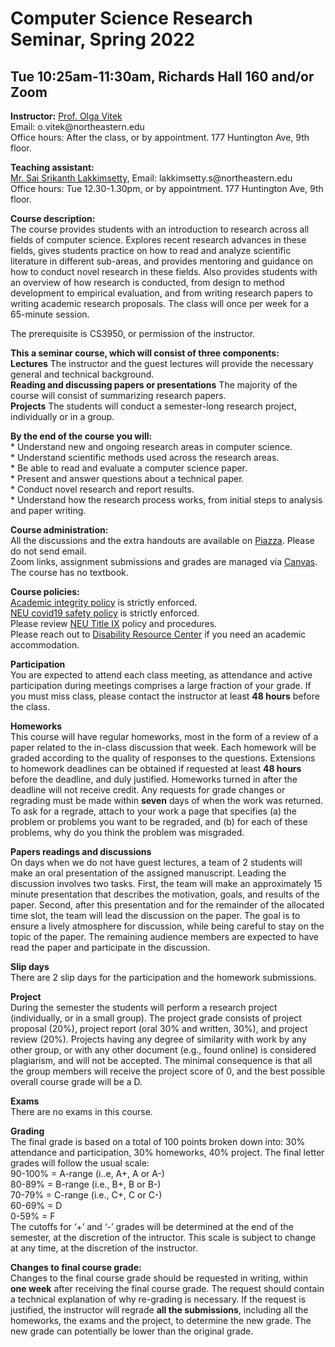 <h1>Computer Science Research Seminar, Spring 2022 </h1>
<h2>Tue 10:25am-11:30am, Richards Hall 160 and/or Zoom</h2>

<p><strong>Instructor:</strong> [Prof. Olga Vitek](http://olga-vitek-lab.ccis.northeastern.edu/)</br>
Email: o.vitek@northeastern.edu</br>
Office hours: After the class, or by appointment. 177 Huntington Ave, 9th floor.</p>

<p><strong>Teaching assistant:</strong></br>
[Mr. Sai Srikanth Lakkimsetty](https://www.linkedin.com/in/sslakkimsetty/), 
Email: lakkimsetty.s@northeastern.edu</br>
Office hours: Tue 12.30-1.30pm, or by appointment. 177 Huntington Ave, 9th floor.

<p><strong>Course description:</strong></br>
The course provides students with an introduction to research across all fields of computer science. Explores recent research advances in these fields, gives students practice on how to read and analyze scientific literature in different sub-areas, and provides mentoring and guidance on how to conduct novel research in these fields. Also provides students with an overview of how research is conducted, from design to method development to empirical evaluation, and from writing research papers to writing academic research proposals. The class will once per week for a 65-minute session. 

The prerequisite is CS3950, or permission of the instructor.

<p><strong>This a seminar course, which will consist of three components:</strong></br>
**Lectures** The instructor and the guest lectures will provide the necessary general and technical background.</br>
**Reading and discussing papers or presentations** The majority of the course will consist of summarizing research papers.</br> 
**Projects** The students will conduct a semester-long research project, individually or in a group.</br>

<p><strong>By the end of the course you will:</strong></br>
* Understand new and ongoing research areas in computer science.</br>
* Understand scientific methods used across the research areas.</br>
* Be able to read and evaluate a computer science paper.</br>
* Present and answer questions about a technical paper.</br>
* Conduct novel research and report results.</br>
* Understand how the research process works, from initial steps to analysis and paper writing.</br>

<p><strong>Course administration:</strong></br> All the discussions and the extra handouts are available on [Piazza](http://www.piazza.com/northeastern/spring2022/cs4950/). Please do not send email.</br> 
Zoom links, assignment submissions and grades are managed via [Canvas](https://canvas.northeastern.edu/).</br> 
The course has no textbook.</br>

<p><strong>Course policies:</strong></br> 
[Academic integrity policy](http://www.northeastern.edu/osccr/academic-integrity-policy/) is strictly enforced.</br> 
[NEU covid19 safety policy](https://news.northeastern.edu/coronavirus/) is strictly enforced.</br>
Please review [NEU Title IX](https://www.northeastern.edu/ouec/title-ix-policy-2/) policy and procedures.</br>
Please reach out to [Disability Resource Center](www.northeastern.edu/drc) if you need an academic accommodation.

<p><strong>Participation</strong></br>
You are expected to attend each class meeting, as attendance and active participation during meetings comprises a large fraction of your grade. If you must miss class, please contact the instructor  at least **48 hours** before the class.

<p><strong>Homeworks</strong></br>
This course will have regular homeworks, most in the form of a review of a paper related to the in-class discussion that week.
Each homework will be graded according to the quality of responses to the questions.
Extensions to homework deadlines can be obtained if requested at least **48 hours** before the deadline, and duly justified. Homeworks turned in after the deadline will not receive credit.
Any requests for grade changes or regrading must be made within **seven** days of when the work was returned. To ask for a regrade, attach to your work a page that specifies (a) the problem or problems you want to be regraded, and (b) for each of these problems, why do you think the problem was misgraded.

<p><strong>Papers readings and discussions</strong></br>
On days when we do not have guest lectures, a team of 2 students will make an oral presentation of the assigned manuscript. Leading the discussion involves two tasks. First, the team will make an approximately 15 minute presentation that describes the motivation, goals, and results of the paper. Second, after this presentation and for the remainder of the allocated time slot, the team will lead the discussion on the paper. The goal is to ensure a lively atmosphere for discussion, while being careful to stay on the topic of the paper. The remaining audience members are expected to have read the paper and participate in the discussion.

<p><strong>Slip days</strong></br>
There are 2 slip days for the participation and the homework submissions.

<p><strong>Project</strong></br>
During the semester the students will perform a research project (individually, or in a small group).
The project grade consists of project proposal (20%), project report (oral 30% and written, 30%), and project review (20%).
Projects having any degree of similarity with work by any other group, or with any other document (e.g., found online) is considered plagiarism, and will not be accepted. The minimal consequence is that all the group members will receive the project score of 0, and the best possible overall course grade will be a D.

<p><strong>Exams</strong></br>
There are no exams in this course.

<p><strong>Grading</strong></br>
The final grade is based on a total of 100 points broken down into: 30% attendance and participation, 30% homeworks, 40% project. The final letter grades will follow the usual scale:</br>
90-100\% = A-range (i..e, A+, A or A-) </br>
80-89\% = B-range (i.e., B+, B or B-) </br>
70-79\% = C-range (i.e., C+, C or C-) </br>
60-69\% = D </br>
0-59\% = F </br>
The cutoffs for '+' and '-' grades will be determined at the end of the semester, at the discretion of the intructor. This scale is subject to change at any time, at the discretion of the instructor.

<p><strong>Changes to final course grade:</strong></br> 
Changes to the final course grade should be requested in writing, within **one week** after receiving the final course grade. The request should contain a technical explanation of why re-grading is necessary. If the request is justified, the instructor will regrade **all the submissions**, including all the homeworks, the exams and the project, to determine the new grade. The new grade can potentially be lower than the original grade.
